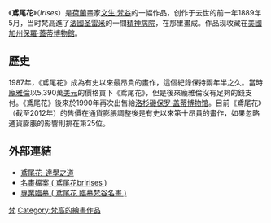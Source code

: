 {{Painting
| image_file = VanGogh-Irises 1.jpg
| title      = 鳶尾花
| artist     = [[文生·梵谷|文生·梵谷]]
| year       = 1889年
| type       = [[油画|油彩/帆布]]
| height     = 71
| width      = 93
| height_inch= 28
| width_inch = 37
| city       = [[美國|美國]][[洛杉磯|洛杉磯]]
| museum     = 保羅·蓋蒂博物館
}}

《'''鳶尾花'''》（''Irises''）是[[荷蘭|荷蘭]]畫家[[文生·梵谷|文生·梵谷]]的一幅作品，创作于去世的前一年1889年5月，当时梵高進了[[法國|法國]][[圣雷米|圣雷米]]的一間[[精神病院|精神病院]]，在那里畫成。作品现收藏在[[美國|美國]][[加州|加州]][[保羅·蓋蒂博物館|保羅·蓋蒂博物館]]。

==歷史==
1987年，《鳶尾花》成為有史以來最昂貴的畫作，這個紀錄保持兩年半之久。當時[[龐雅倫|龐雅倫]]以5,390萬[[美元|美元]]的價格買下《鳶尾花》，但是後來龐雅倫沒有足夠的錢支付。《鳶尾花》後來於1990年再次出售給[[洛杉磯|洛杉磯]][[保罗·盖蒂博物馆|保罗·盖蒂博物馆]]。目前《鳶尾花》（截至2012年）的售價在通貨膨脹調整後是有史以來第十昂貴的畫作，如果忽略通貨膨脹的影響則排在第25位。

==外部連結==
*[http://blog.sina.com.tw/htlin/article.php?pbgid=109&entryid=711 鳶尾花-達學之道] {{Wayback|url=http://blog.sina.com.tw/htlin/article.php?pbgid=109&entryid=711 |date=20160304193150 }}
*[http://www.ss.net.tw/page.asp?id=VanGogh003 名畫檔案 ( 鳶尾花brIrises )] {{Wayback|url=http://www.ss.net.tw/page.asp?id=VanGogh003 |date=20200806080655 }}
*[http://www.fun-pic.com.tw/goods.php?id=5179 專業臨摹 ( 鳶尾花 臨摹梵谷名畫 )] {{Wayback|url=http://www.fun-pic.com.tw/goods.php?id=5179 |date=20170326135446 }}
{{梵高}}
{{Authority control}}
[[Category:1898年畫作|梵]]
[[Category:梵高的繪畫作品|Category:梵高的繪畫作品]]


{{paint-stub}}
